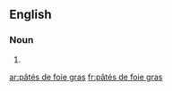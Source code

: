==English==

===Noun===
{{head|en|plural}}

# {{plural of|pâté de foie gras|lang=en}}

[[ar:pâtés de foie gras]]
[[fr:pâtés de foie gras]]